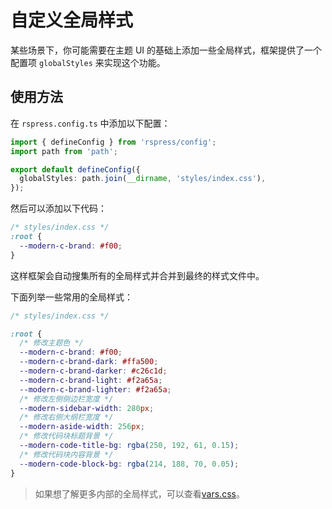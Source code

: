 # 自定义全局样式

某些场景下，你可能需要在主题 UI 的基础上添加一些全局样式，框架提供了一个配置项 `globalStyles` 来实现这个功能。

## 使用方法

在 `rspress.config.ts` 中添加以下配置：

```ts title="rspress.config.ts"
import { defineConfig } from 'rspress/config';
import path from 'path';

export default defineConfig({
  globalStyles: path.join(__dirname, 'styles/index.css'),
});
```

然后可以添加以下代码：

```css
/* styles/index.css */
:root {
  --modern-c-brand: #f00;
}
```

这样框架会自动搜集所有的全局样式并合并到最终的样式文件中。

下面列举一些常用的全局样式：

```css
/* styles/index.css */

:root {
  /* 修改主题色 */
  --modern-c-brand: #f00;
  --modern-c-brand-dark: #ffa500;
  --modern-c-brand-darker: #c26c1d;
  --modern-c-brand-light: #f2a65a;
  --modern-c-brand-lighter: #f2a65a;
  /* 修改左侧侧边栏宽度 */
  --modern-sidebar-width: 280px;
  /* 修改右侧大纲栏宽度 */
  --modern-aside-width: 256px;
  /* 修改代码块标题背景 */
  --modern-code-title-bg: rgba(250, 192, 61, 0.15);
  /* 修改代码块内容背景 */
  --modern-code-block-bg: rgba(214, 188, 70, 0.05);
}
```

> 如果想了解更多内部的全局样式，可以查看[vars.css](https://github.com/web-infra-dev/modern.js/blob/main/packages/cli/doc-core/src/theme-default/styles/vars.css)。
